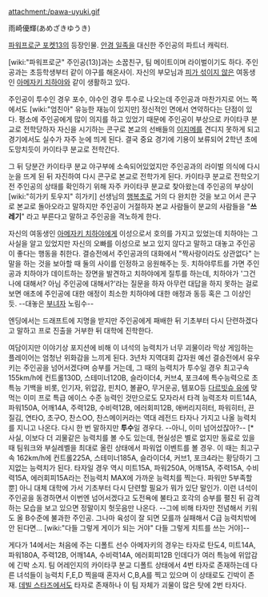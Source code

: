 attachment:/pawa-uyuki.gif

雨崎優輝(あめざきゆうき)

[[파워프로군 포켓13]]의 등장인물. [[안경 일족]]을 대신한 주인공의 파트너 캐릭터.

[wiki:"파워프로군" 주인공(13)]과는 소꿉친구, 팀 메이트이며 라이벌이기도 하다. 주인공과는 초등학생부터 같이 야구를 해온사이. 자신의 부모님과 [[피가 섞이지 않은]] 여동생인 [[아메자키 치하야]]와 같이 생활하고 있다.

주인공이 투수인 경우 포수, 야수인 경우 투수로 나오는데 주인공과 마찬가지로 어느 쪽에서도 [wiki:"엄친아" 유능한 재능이 있지만] 정신적인 면에서 연약하다는 단점이 있다. 평소에 주인공에게 많이 의지를 하고 있었기 때문에 주인공이 부상으로 카이타쿠 분교로 전학당하자 자신을 시기하는 콘구로 본교의 선배들의 [[이지메]]를 견디지 못하게 되고 경기에서도 실수가 자주 눈에 띄게 된다. 결국 중요 경기에 기용이 보류되어 2학년 초에 도망치듯이 카이타쿠 분교로 전학간다.

그 뒤 당분간 카이타쿠 분교 야구부에 소속되어있었지만 주인공과의 라이벌 의식에 다시 눈을 뜨게 된 뒤 자진하여 다시 콘구로 본교로 전학가게 된다. 카이타쿠 분교로 전학오기 전 주인공의 상태를 확인하기 위해 자주 카이타쿠 분교로 찾아왔는데 주인공의 부상이 [wiki:"히가키 토우지" 히가키] 선생님의 [[행복초]]로 거의 다 완치한 것을 보고 어서 콘구로 본교로 돌아오라고 말하지만 주인공이 거절하자 본교 사람들이 분교의 사람들을 "'''쓰레기'''" 라고 부른다고 말하고 주인공을 격노하게 한다.


자신의 여동생인 [[아메자키 치하야]]에게 이성으로서 호의를 가지고 있었는데 치하야는 그 사실을 알고 있었지만 자신의 오빠를 이성으로 보고 있지 않다고 말하고 대놓고 주인공이 좋다는 행동을 취한다. 결승전에서 주인공과의 대화에서 "짝사랑이라도 상관없다" 는 말을 하는 것을 보아할 때 둘의 사이를 인정하고 응원해주는 듯. 치하야루트를 가면 주인공과 치하야가 데이트하는 장면을 발견하고 치하야에게 질투를 하는데, 치하야가 '그건 나에 대해서? 아님 주인공에 대해서?'라는 질문을 하자 아무런 대답을 하지 못하는 걸로 보면 애초에 주인공에 대한 애정이 최소한 치하야에 대한 애정과 동등 혹은 그 이상인 듯. --대놓은 [[부녀자]] 노림수--

엔딩에서는 드래프트에 지명을 받지만 주인공에게 패배한 뒤 기초부터 다시 단련하겠다고 말하고 프로 진출을 거부한 뒤 대학에 진학한다.

여담이지만 이야기상 포지션에 비해 이 녀석의 능력치가 너무 괴물이라 막상 게임하는 플레이어는 엄청난 위화감을 느끼게 된다. 3년차 지역대회 갑자원 예선 결승전에서 유우키는 주인공을 넘어서겠다며 승부를 거는데, 그 때의 능력치가 투수일 경우 최고구속 155km/h에 컨트롤130D, 스테미너120B, 슬라이더4, 커브4, 포크4에 특수능력으로 초특능 기백을 비롯, 인기자, 위압감, 핀치O, 볼끝O, 무거운공, 템포O등 [[다르빗슈 유]]에 맞먹는 이미 프로 특급 에이스 수준 능력인 것만으로도 모자라서 타격 능력조차 미트14A, 파워150A, 어깨14A, 주력12B, 수비력12B, 에러회피12B, 애버리지히터, 파워히터, 끈질김, 연타O, 초구O, 찬스OO, 찬스메이커라는 역대 레전드 타자나 가지고 나올 능력치를 지니고 나온다. 다시 한 번 말하지만 '''투수'''일 경우다. --아니, 이미 넘어섰잖아?-- [* 사실, 이보다 더 괴물같은 능력치를 볼 수도 있는데, 현실성은 별로 없지만 동료로 있을 때 팀워크와 부실레벨을 최대로 올린 상태에서 파워업 이벤트를 볼 경우. 이 때는 최고구속 162km/h에 컨트롤225A, 스테미너185A, 슬라이더4, 커브1, 포크4라는 황당하기 그지없는 능력치가 된다. 타자일 경우 역시 미트15A, 파워250A, 어깨15A, 주력15A, 수비력15A, 에러회피15A라는 전능력치 MAX에 가까운 능력치를 찍는다. 파워만 5부족할 뿐] 아니 대체 대학에 가서 기초부터 다시 단련할 필요가 뭐가 있단 말인가. 이런 녀석이 주인공을 동경하면서 이번엔 넘어서겠다고 도전욕에 불타고 호각의 승부를 펼친 뒤 감격하는 모습을 보고 있으면 정말이지 헛웃음만 나온다. --그에 비해 타자만 전념해서 키워도 올 B수준에 불과한 주인공. 그나마 육성이 잘 되면 모를까 실패해서 C급 능력치밖에 안 된다면... [wiki:"다들 그렇게 게이가 되는 거야" 다들 그렇게 치트를 쓰는 거야]--

게다가 14에서는 처음에 주는 디폴트 선수 아메자키의 경우는 타자로 탄도4, 미트14A, 파워180A, 주력12B, 어깨14A, 수비력14A, 에러회피12B 인데다가 여러 특능에 위압감에 긴박 소지. 팀 어레인지의 카이타쿠 분교 디폴트 상태에서 4번 타자로 존재하는데 다른 녀석들이 능력치 F,E,D 찍을때 혼자서 C,B,A를 찍고 있으며 이 상태로도 긴박이 존재. [[데빌 스타즈]]에서도 타자로 존재하나 이 팀 자체가 괴물이 많은 탓에 2번 타자다.
